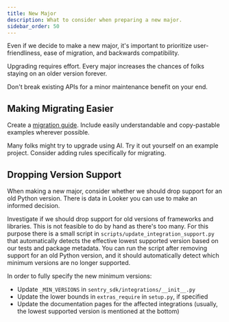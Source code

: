 ```yaml
---
title: New Major
description: What to consider when preparing a new major.
sidebar_order: 50
---
```


Even if we decide to make a new major, it's important to prioritize user-friendliness, ease of migration, and backwards compatibility.

Upgrading requires effort. Every major increases the chances of folks staying on an older version forever.

Don't break existing APIs for a minor maintenance benefit on your end.


## Making Migrating Easier

Create a [migration guide](https://docs.sentry.io/platforms/python/migration/). Include easily understandable and copy-pastable examples wherever possible.

Many folks might try to upgrade using AI. Try it out yourself on an example project. Consider adding rules specifically for migrating.


## Dropping Version Support

When making a new major, consider whether we should drop support for an old Python version. There is data in Looker you can use to make an informed decision.

Investigate if we should drop support for old versions of frameworks and libraries. This is not feasible to do by hand as there's too many. For this purpose there is a small script in `scripts/update_integration_support.py` that automatically detects the effective lowest supported version based on our tests and package metadata. You can run the script after removing support for an old Python version, and it should automatically detect which minimum versions are no longer supported.

In order to fully specify the new minimum versions:
- Update `_MIN_VERSIONS` in `sentry_sdk/integrations/__init__.py`
- Update the lower bounds in `extras_require` in `setup.py`, if specified
- Update the documentation pages for the affected integrations (usually, the lowest supported version is mentioned at the bottom)
